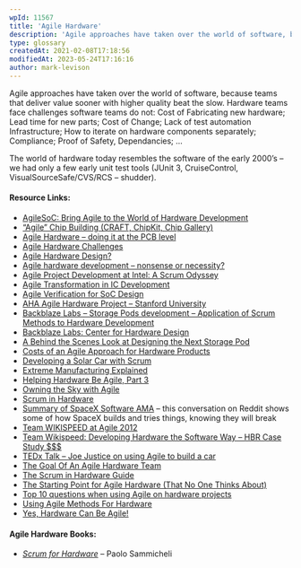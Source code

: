 ```yaml
---
wpId: 11567
title: 'Agile Hardware'
description: 'Agile approaches have taken over the world of software, because teams that deliver value sooner with higher quality beat the slow. Hardware teams face challenges software teams do not: Cost of Fabricating new hardware; Lead time for new parts; Cost of Change; Lack of test automation Infrastructure; How to iterate on hardware components separately; Compliance; ...'
type: glossary
createdAt: 2021-02-08T17:18:56
modifiedAt: 2023-05-24T17:16:16
author: mark-levison
---
```



Agile approaches have taken over the world of software, because teams that deliver value sooner with higher quality beat the slow. Hardware teams face challenges software teams do not: Cost of Fabricating new hardware; Lead time for new parts; Cost of Change; Lack of test automation Infrastructure; How to iterate on hardware components separately; Compliance; Proof of Safety, Dependancies; …

The world of hardware today resembles the software of the early 2000’s – we had only a few early unit test tools (JUnit 3, CruiseControl, VisualSourceSafe/CVS/RCS – shudder).

#### Resource Links:

*   [AgileSoC: Bring Agile to the World of Hardware Development](http://agilesoc.com/)
*   [“Agile” Chip Building (CRAFT, ChipKit, Chip Gallery)](https://vlsiarch.eecs.harvard.edu/agile-chip-building-craft-chipkit-chip-gallery)
*   [Agile Hardware – doing it at the PCB level](https://innovel.net/agile-hardware-design-mindset/)
*   [Agile Hardware Challenges](https://flashdev.org/agile-hardware-challenges/)
*   [Agile Hardware Design?](https://christoph.ruegg.name/blog/agile-hardware-design.html)
*   [Agile hardware development – nonsense or necessity?](https://www.eetimes.com/agile-hardware-development-nonsense-or-necessity/)
*   [Agile Project Development at Intel: A Scrum Odyssey](https://scrumtrainingseries.com/Intel-case-study.pdf)
*   [Agile Transformation in IC Development](https://agilesoc.com/articles/agile-transformation-in-ic-development/)
*   [Agile Verification for SoC Design](https://www.eetimes.com/agile-verification-for-soc-design/)
*   [AHA Agile Hardware Project – Stanford University](https://aha.stanford.edu/)
*   [Backblaze Labs – Storage Pods development – Application of Scrum Methods to Hardware Development](https://www.backblaze.com/blog/wp-content/uploads/2015/08/Scrum-for-Hardware-Development-V3.pdf)
*   [Backblaze Labs: Center for Hardware Design](https://www.backblaze.com/blog/backblaze-labs-hardware-design/)
*   [A Behind the Scenes Look at Designing the Next Storage Pod](https://www.backblaze.com/blog/designing-the-next-storage-pod/)
*   [Costs of an Agile Approach for Hardware Products](https://www.jrothman.com/mpd/2020/01/costs-of-an-agile-approach-for-hardware-products/)
*   [Developing a Solar Car with Scrum](https://www.infoq.com/news/2015/12/developing-solar-car-scrum/)
*   [Extreme Manufacturing Explained](https://saat-network.ch/2013/06/extreme-manufacturing-explained/)
*   [Helping Hardware Be Agile, Part 3](https://www.jrothman.com/mpd/agile/2015/12/helping-hardware-be-agile-part-3/)
*   [Owning the Sky with Agile](https://www.scruminc.com/wp-content/uploads/2015/09/Release-version_Owning-the-Sky-with-Agile.pdf)
*   [Scrum in Hardware](https://huddle.eurostarsoftwaretesting.com/resources/agile-testing/scrum-in-hardware/)
*   [Summary of SpaceX Software AMA](https://www.reddit.com/r/spacex/comments/nd9ipw/summary_of_spacex_software_ama/) – this conversation on Reddit shows some of how SpaceX builds and tries things, knowing they will break
*   [Team WIKISPEED at Agile 2012](https://www.leadingagile.com/2012/08/team-wikispeed-agile-2012/)
*   [Team Wikispeed: Developing Hardware the Software Way – HBR Case Study $$$](https://store.hbr.org/product/team-wikispeed-developing-hardware-the-software-way/es1391?sku=ES1391-PDF-ENG)
*   [TEDx Talk – Joe Justice on using Agile to build a car](https://www.youtube.com/watch?v=x8jdx-lf2Dw)
*   [The Goal Of An Agile Hardware Team](https://agilesoc.com/2014/10/08/the-goal-of-an-agile-hardware-team/)
*   [The Scrum in Hardware Guide](https://www.scruminc.com/scrum-in-hardware-guide/)
*   [The Starting Point for Agile Hardware (That No One Thinks About)](https://agilesoc.com/2014/11/10/the-starting-point-for-agile-hardware-that-no-one-thinks-about/)
*   [Top 10 questions when using Agile on hardware projects](http://maccherone.com/larry/2010/02/23/top-10-questions-when-using-agile-on-hardware-projects/)
*   [Using Agile Methods For Hardware](https://semiengineering.com/using-agile-methods-for-hardware/)
*   [Yes, Hardware Can Be Agile!](https://www.infoq.com/articles/hardware-can-be-agile/)

#### Agile Hardware Books:

*   [_Scrum for Hardware_](https://leanpub.com/Scrum-for-Hardware) – Paolo Sammicheli